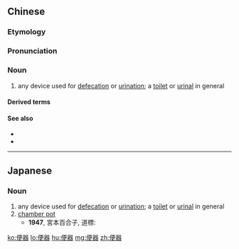 ==Chinese==
{{zh-forms}}

===Etymology===
{{zh-compound|便|器|excrement, urine|device}}

===Pronunciation===
{{zh-pron
|m=biànqì
|mn=piān-khì
|cat=n
}}

===Noun===
{{zh-noun}}

# any device used for [[defecation]] or [[urination]]; a [[toilet]] or [[urinal]] in general

====Derived terms====
{{zh-der|蹲便器|座便器}}

====See also====
* {{zh-l|夜壺}}
* {{zh-l|便壺}}

----

==Japanese==
{{ja-kanjitab|べん|き|yomi=on}}

===Noun===
{{ja-noun|べんき}}
# any device used for [[defecation]] or [[urination]]; a [[toilet]] or [[urinal]] in general
# [[chamber pot]]
#* '''1947''', 宮本百合子, 道標:
#*: {{ja-usex|ベッドのわきの小テーブルの上にあるベルを鳴らして'''便器'''をもらった。|ベッド の わき の しょう-テーブル の うえ に ある ベル を ならして '''べんき''' を もらった。|She rang the bell on the small bedside table and was given a '''chamber pot'''.}}

[[ko:便器]]
[[lo:便器]]
[[hu:便器]]
[[mg:便器]]
[[zh:便器]]